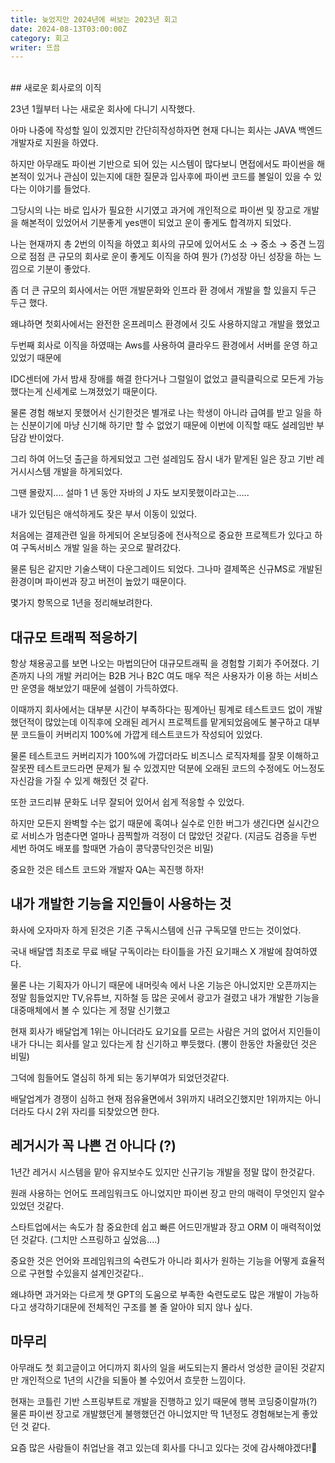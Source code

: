 ```yaml
---
title: 늦었지만 2024년에 써보는 2023년 회고
date: 2024-08-13T03:00:00Z
category: 회고
writer: 뜨끔
---
```


<br/>
## 새로운 회사로의 이직

23년 1월부터 나는 새로운 회사에 다니기 시작했다.

아마 나중에 작성할 일이 있겠지만 간단히작성하자면 현재 다니는 회사는 JAVA 백엔드개발자로 지원을 하였다.

하지만 아무래도 파이썬 기반으로 되어 있는 시스템이 많다보니 면접에서도 파이썬을 해본적이 있거나 관심이 있는지에 대한 질문과 입사후에 파이썬 코드를 볼일이 있을 수 있다는 이야기를 들었다.

그당시의 나는 바로 입사가 필요한 시기였고 과거에 개인적으로 파이썬 및 장고로 개발을 해본적이 있었어서 기분좋게 yes맨이 되었고 운이 좋게도 합격까지 되었다.

나는 현재까지 총 2번의 이직을 하였고 회사의 규모에 있어서도 소 → 중소 → 중견 느낌으로 점점 큰 규모의 회사로 운이 좋게도 이직을 하여 뭔가 (?)성장 아닌 성장을 하는 느낌으로 기분이 좋았다.

좀 더 큰 규모의 회사에서는 어떤 개발문화와 인프라 환 경에서 개발을 할 있을지 두근 두근 했다.

왜냐하면 첫회사에서는 완전한 온프레미스 환경에서 깃도 사용하지않고 개발을 했었고

두번째 회사로 이직을 하였때는 Aws를 사용하여 클라우드 환경에서 서버를 운영 하고 있었기 때문에

IDC센터에 가서 밤새 장애를 해결 한다거나 그럴일이 없었고 클릭클릭으로 모든게 가능했다는게 신세계로 느껴졌었기 때문이다.

물론 경험 해보지 못했어서 신기한것은 별개로 나는 학생이 아니라 급여를 받고 일을 하는 신분이기에 마냥 신기해 하기만 할 수 없었기 때문에 이번에 이직할 때도 설레임반 부담감 반이었다.

그리 하여 어느덧 출근을 하게되었고 그런 설레임도 잠시 내가 맡게된 일은 장고 기반 레거시시스템 개발을 하게되었다.

그땐 몰랐지.... 설마 1 년 동안 자바의 J 자도 보지못했이라고는.....

내가 있던팀은 애석하게도 잦은 부서 이동이 있었다.

처음에는 결제관련 일을 하게되어 온보딩중에 전사적으로 중요한 프로젝트가 있다고 하여 구독서비스 개발 일을 하는 곳으로 팔려갔다.

물론 팀은 같지만 기술스택이 다운그레이드 되었다. 그나마 결제쪽은 신규MS로 개발된 환경이며 파이썬과 장고 버전이 높았기 때문이다.

몇가지 항목으로 1년을 정리해보려한다.

## 대규모 트래픽 적응하기

항상 채용공고를 보면 나오는 마법의단어 대규모트래픽 을 경험할 기회가 주어졌다. 기존까지 나의 개발 커리어는
B2B 거나 B2C 여도 매우 적은 사용자가 이용 하는 서비스만 운영을 해보았기 때문에 설렘이 가득하였다.

이때까지 회사에서는 대부분 시간이 부족하다는 핑계아닌 핑계로 테스트코드 없이 개발했던적이 많았는데 이직후에 오래된 레거시 프로젝트를 맡게되었음에도 불구하고 대부분 코드들이 커버리지 100%에 가깝게 테스트코드가 작성되어 있었다.

물론 테스트코드 커버리지가 100%에 가깝더라도 비즈니스 로직자체를 잘못 이해하고 잘못짠 테스트코드라면 문제가 될 수 있겠지만 덕분에 오래된 코드의 수정에도 어느정도 자신감을 가질 수 있게 해줬던 것 같다.

또한 코드리뷰 문화도 너무 잘되어 있어서 쉽게 적응할 수 있었다.

하지만 모든지 완벽할 수는 없기 때문에 혹여나 실수로 인한 버그가 생긴다면 실시간으로 서비스가 멈춘다면 얼마나 끔찍할까 걱정이 더 많았던 것같다. (지금도 검증을 두번 세번 하여도 배포를 할때면 가슴이 콩닥콩닥인것은 비밀)

중요한 것은 테스트 코드와 개발자 QA는 꼭진행 하자!


## 내가 개발한 기능을 지인들이 사용하는 것
화사에 오자마자 하게 된것은 기존 구독시스템에 신규 구독모델 만드는 것이었다.

<CaptionedImage
    src="/posts/회고/늦었지만_2024년에_써보는_2023년_회고/요기패스x.jpg"
    alt="요기패스X"
    caption="(위대한 상상 공식홈페이지에서 가져옴)"
/>

국내 배달앱 최초로 무료 배달 구독이라는 타이틀을 가진 요기패스 X 개발에 참여하였다.

물론 나는 기획자가 아니기 때문에 내머릿속 에서 나온 기능은 아니었지만 오픈까지는 정말 힘들었지만 TV,유튜브, 지하철 등 많은 곳에서 광고가 걸렸고 내가 개발한 기능을 대중매체에서 볼 수 있다는 게 정말 신기했고

현재 회사가 배달업계 1위는 아니더라도 요기요를 모르는 사람은 거의 없어서 지인들이 내가 다니는 회사를 알고 있다는게 참 신기하고 뿌듯했다. (뽕이 한동안 차올랐던 것은 비밀)

그덕에 힘들어도 열심히 하게 되는 동기부여가 되었던것같다.

배달업계가 경쟁이 심하고 현재 점유율면에서 3위까지 내려오긴했지만 1위까지는 아니더라도 다시 2위 자리를 되찾았으면 한다.
<CaptionedImage
    src="/common/pepe/pepe_sad.jpg"
    alt="우는페페"
    width={300}
    height={300}
/>


## 레거시가 꼭 나쁜 건 아니다 (?)
1년간 레거시 시스템을 맡아 유지보수도 있지만 신규기능 개발을 정말 많이 한것같다.

원래 사용하는 언어도 프레임워크도 아니었지만 파이썬 장고 만의 매력이 무엇인지 알수있었던 것같다.

스타트업에서는 속도가 참 중요한데 쉽고 빠른 어드민개발과 장고 ORM 이 매력적이었던 것같다. (그치만 스프링하고 싶었음....)

중요한 것은 언어와 프레임워크의 숙련도가 아니라 회사가 원하는 기능을 어떻게 효율적으로 구현할 수있을지 설계인것같다..

왜냐하면 과거와는 다르게 챗 GPT의 도움으로 부족한 숙련도로도 많은 개발이 가능하다고 생각하기대문에 전체적인 구조를 볼 줄 알아야 되지 않나 싶다.


## 마무리
아무래도 첫 회고글이고 어디까지 회사의 일을 써도되는지 몰라서 엉성한 글이된 것같지만 개인적으로 1년의 시간을 되돌아 볼 수있어서 흐뭇한 느낌이다.

현재는 코틀린 기반 스프링부트로 개발을 진행하고 있기 때문에 행복 코딩중이랄까(?) 물론 파이썬 장고로 개발했던게 불행했던건 아니었지만 딱 1년정도 경험해보는게 좋았던 것 같다.

요즘 많은 사람들이 취업난을 겪고 있는데 회사를 다니고 있다는 것에 감사해야겠다!🙏
